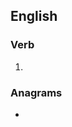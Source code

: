 ==English==

===Verb===
{{head|en|verb form}}

# {{en-third-person singular of|inundate}}

===Anagrams===
* {{anagrams|en|a=adeinnstu|antidunes|unsainted|unstained}}